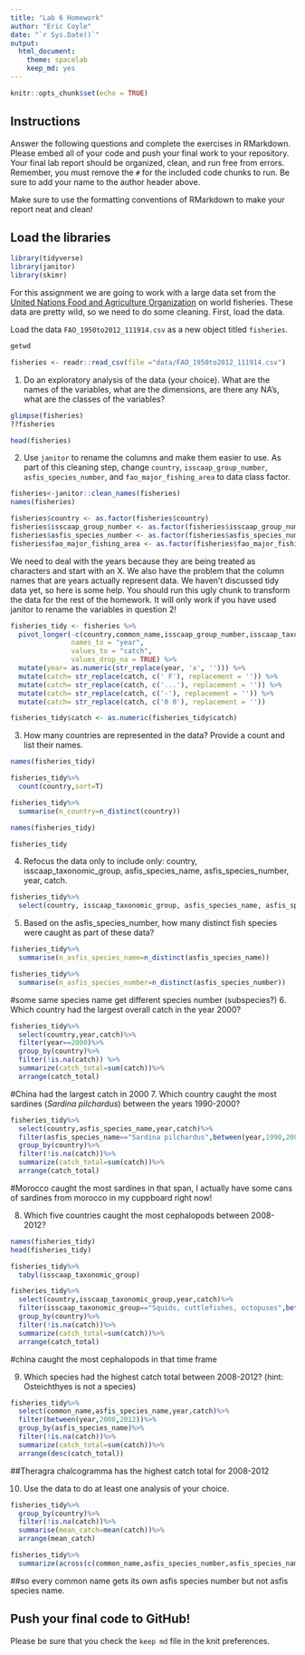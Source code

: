 ```yaml
---
title: "Lab 6 Homework"
author: "Eric Coyle"
date: "`r Sys.Date()`"
output:
  html_document: 
    theme: spacelab
    keep_md: yes
---
```


```r
knitr::opts_chunk$set(echo = TRUE)
```

## Instructions
Answer the following questions and complete the exercises in RMarkdown. Please embed all of your code and push your final work to your repository. Your final lab report should be organized, clean, and run free from errors. Remember, you must remove the `#` for the included code chunks to run. Be sure to add your name to the author header above.  

Make sure to use the formatting conventions of RMarkdown to make your report neat and clean!  

## Load the libraries
```r
library(tidyverse)
library(janitor)
library(skimr)
```

For this assignment we are going to work with a large data set from the [United Nations Food and Agriculture Organization](http://www.fao.org/about/en/) on world fisheries. These data are pretty wild, so we need to do some cleaning. First, load the data.  

Load the data `FAO_1950to2012_111914.csv` as a new object titled `fisheries`.
```r
getwd
```


```r
fisheries <- readr::read_csv(file ="data/FAO_1950to2012_111914.csv")
```

1. Do an exploratory analysis of the data (your choice). What are the names of the variables, what are the dimensions, are there any NA's, what are the classes of the variables?  
```r
glimpse(fisheries)
??fisheries
```
```r
head(fisheries)
```

2. Use `janitor` to rename the columns and make them easier to use. As part of this cleaning step, change `country`, `isscaap_group_number`, `asfis_species_number`, and `fao_major_fishing_area` to data class factor. 
```r
fisheries<-janitor::clean_names(fisheries)
names(fisheries)
```

```r
fisheries$country <- as.factor(fisheries$country)
fisheries$isscaap_group_number <- as.factor(fisheries$isscaap_group_number)
fisheries$asfis_species_number <- as.factor(fisheries$asfis_species_number)
fisheries$fao_major_fishing_area <- as.factor(fisheries$fao_major_fishing_area)
```

We need to deal with the years because they are being treated as characters and start with an X. We also have the problem that the column names that are years actually represent data. We haven't discussed tidy data yet, so here is some help. You should run this ugly chunk to transform the data for the rest of the homework. It will only work if you have used janitor to rename the variables in question 2!
```r
fisheries_tidy <- fisheries %>% 
  pivot_longer(-c(country,common_name,isscaap_group_number,isscaap_taxonomic_group,asfis_species_number,asfis_species_name,fao_major_fishing_area,measure),
               names_to = "year",
               values_to = "catch",
               values_drop_na = TRUE) %>% 
  mutate(year= as.numeric(str_replace(year, 'x', ''))) %>% 
  mutate(catch= str_replace(catch, c(' F'), replacement = '')) %>% 
  mutate(catch= str_replace(catch, c('...'), replacement = '')) %>% 
  mutate(catch= str_replace(catch, c('-'), replacement = '')) %>% 
  mutate(catch= str_replace(catch, c('0 0'), replacement = ''))

fisheries_tidy$catch <- as.numeric(fisheries_tidy$catch)
```

3. How many countries are represented in the data? Provide a count and list their names.
```r
names(fisheries_tidy)
```


```r
fisheries_tidy%>%
  count(country,sort=T)
```

```r
fisheries_tidy%>%
  summarise(n_country=n_distinct(country))
```
```r
names(fisheries_tidy)
```
```r
fisheries_tidy
```

4. Refocus the data only to include only: country, isscaap_taxonomic_group, asfis_species_name, asfis_species_number, year, catch.

```r
fisheries_tidy%>%
  select(country, isscaap_taxonomic_group, asfis_species_name, asfis_species_number, year, catch)
```

5. Based on the asfis_species_number, how many distinct fish species were caught as part of these data?
```r
fisheries_tidy%>%
  summarise(n_asfis_species_name=n_distinct(asfis_species_name))
```
```r
fisheries_tidy%>%
  summarise(n_asfis_species_number=n_distinct(asfis_species_number))
```
#some same species name get different species number (subspecies?)
6. Which country had the largest overall catch in the year 2000?

```r
fisheries_tidy%>%
  select(country,year,catch)%>%
  filter(year==2000)%>%
  group_by(country)%>%
  filter(!is.na(catch)) %>%
  summarize(catch_total=sum(catch))%>%
  arrange(catch_total)
```
#China had the largest catch in 2000
7. Which country caught the most sardines (_Sardina pilchardus_) between the years 1990-2000?
```r
fisheries_tidy%>%
  select(country,asfis_species_name,year,catch)%>%
  filter(asfis_species_name=="Sardina pilchardus",between(year,1990,2000))%>%
  group_by(country)%>%
  filter(!is.na(catch))%>%
  summarize(catch_total=sum(catch))%>%
  arrange(catch_total)
```
#Morocco caught the most sardines in that span, I actually have some cans of sardines from morocco in my cuppboard right now!

8. Which five countries caught the most cephalopods between 2008-2012?
```r
names(fisheries_tidy)
head(fisheries_tidy)
```
```r
fisheries_tidy%>%
  tabyl(isscaap_taxonomic_group)
```


```r
fisheries_tidy%>%
  select(country,isscaap_taxonomic_group,year,catch)%>%
  filter(isscaap_taxonomic_group=="Squids, cuttlefishes, octopuses",between(year,2008,2012))%>%
  group_by(country)%>%
  filter(!is.na(catch))%>%
  summarize(catch_total=sum(catch))%>%
  arrange(catch_total)
```
#china caught the most cephalopods in that time frame

9. Which species had the highest catch total between 2008-2012? (hint: Osteichthyes is not a species)
```r
fisheries_tidy%>%
  select(common_name,asfis_species_name,year,catch)%>%
  filter(between(year,2008,2012))%>%
  group_by(asfis_species_name)%>%
  filter(!is.na(catch))%>%
  summarize(catch_total=sum(catch))%>%
  arrange(desc(catch_total))
```
##Theragra chalcogramma has the highest catch total for 2008-2012

10. Use the data to do at least one analysis of your choice.
```r
fisheries_tidy%>%
  group_by(country)%>%
  filter(!is.na(catch))%>%
  summarise(mean_catch=mean(catch))%>%
  arrange(mean_catch)
```
```r
fisheries_tidy%>%
  summarize(across(c(common_name,asfis_species_number,asfis_species_name,isscaap_group_number,isscaap_taxonomic_group), n_distinct))
```
##so every common name gets its own asfis species number but not asfis species name. 

## Push your final code to GitHub!
Please be sure that you check the `keep md` file in the knit preferences.   